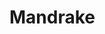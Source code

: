 
# Mandrake

<ProjectDetails
  region="Riverlands"
  house="House Mandrake"
  type="Ruin"
  status="Not Started"
  warp="/warp mandrake"
  projectLead=""
  dateStarted="Invalid Date"
  dateCompleted="Invalid Date"
/>
